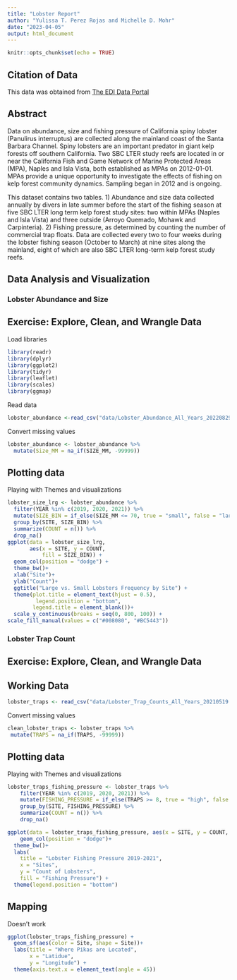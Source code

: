 ```yaml
---
title: "Lobster Report"
author: "Yulissa T. Perez Rojas and Michelle D. Mohr"
date: "2023-04-05"
output: html_document
---
```


```r
knitr::opts_chunk$set(echo = TRUE)
```

## Citation of Data

This data was obtained from [The EDI Data Portal](https://portal.edirepository.org/nis/mapbrowse?packageid=knb-lter-sbc.77.8)

## Abstract
Data on abundance, size and fishing pressure of California spiny lobster (Panulirus interruptus) are collected along the mainland coast of the Santa Barbara Channel. Spiny lobsters are an important predator in giant kelp forests off southern California. Two SBC LTER study reefs are located in or near the California Fish and Game Network of Marine Protected Areas (MPA), Naples and Isla Vista, both established as MPAs on 2012-01-01. MPAs provide a unique opportunity to investigate the effects of fishing on kelp forest community dynamics. Sampling began in 2012 and is ongoing.

This dataset contains two tables. 1) Abundance and size data collected annually by divers in late summer before the start of the fishing season at five SBC LTER long term kelp forest study sites: two within MPAs (Naples and Isla Vista) and three outside (Arroyo Quemado, Mohawk and Carpinteria). 2) Fishing pressure, as determined by counting the number of commercial trap floats. Data are collected every two to four weeks during the lobster fishing season (October to March) at nine sites along the mainland, eight of which are also SBC LTER long-term kelp forest study reefs.

## Data Analysis and Visualization

### Lobster Abundance and Size
## Exercise: Explore, Clean, and Wrangle Data

Load libraries
```r
library(readr)
library(dplyr)
library(ggplot2)
library(tidyr)
library(leaflet)
library(scales)
library(ggmap)
```

Read data
```r
lobster_abundance <-read_csv("data/Lobster_Abundance_All_Years_20220829.csv")
```

Convert missing values 
```r
lobster_abundance <- lobster_abundance %>% 
  mutate(Size_MM = na_if(SIZE_MM, -99999))
```

## Plotting data
Playing with Themes and visualizations
```r
lobster_size_lrg <- lobster_abundance %>% 
  filter(YEAR %in% c(2019, 2020, 2021)) %>% 
  mutate(SIZE_BIN = if_else(SIZE_MM <= 70, true = "small", false = "large")) %>% 
  group_by(SITE, SIZE_BIN) %>% 
  summarize(COUNT = n()) %>% 
  drop_na()
ggplot(data = lobster_size_lrg,
       aes(x = SITE, y = COUNT, 
           fill = SIZE_BIN)) +
  geom_col(position = "dodge") +
  theme_bw()+
  xlab("Site")+
  ylab("Count")+
  ggtitle("Large vs. Small Lobsters Frequency by Site") +
  theme(plot.title = element_text(hjust = 0.5), 
         legend.position = "bottom", 
        legend.title = element_blank())+
  scale_y_continuous(breaks = seq(0, 800, 100)) +
scale_fill_manual(values = c("#008080", "#BC5443"))
```


### Lobster Trap Count
## Exercise: Explore, Clean, and Wrangle Data

## Working Data
```r

lobster_traps <- read_csv("data/Lobster_Trap_Counts_All_Years_20210519.csv")

```


Convert missing values 
```r


clean_lobster_traps <- lobster_traps %>% 
 mutate(TRAPS = na_if(TRAPS, -99999))

```

## Plotting data
Playing with Themes and visualizations
```r
lobster_traps_fishing_pressure <- lobster_traps %>% 
    filter(YEAR %in% c(2019, 2020, 2021)) %>%
    mutate(FISHING_PRESSURE = if_else(TRAPS >= 8, true = "high", false = "low")) %>%
    group_by(SITE, FISHING_PRESSURE) %>%
    summarize(COUNT = n()) %>%
    drop_na()

ggplot(data = lobster_traps_fishing_pressure, aes(x = SITE, y = COUNT, fill = FISHING_PRESSURE)) +
    geom_col(position = "dodge")+
  theme_bw()+
  labs(
    title = "Lobster Fishing Pressure 2019-2021", 
    x = "Sites",
    y = "Count of Lobsters",
    fill = "Fishing Pressure") +
  theme(legend.position = "bottom")
```

## Mapping 
Doesn't work

```r
ggplot(lobster_traps_fishing_pressure) +
  geom_sf(aes(color = Site, shape = Site))+
  labs(title = "Where Pikas are Located",
       x = "Latidue",
       y = "Longitude") +
  theme(axis.text.x = element_text(angle = 45))

```


